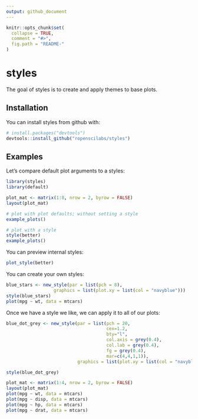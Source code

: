 ```yaml
---
output: github_document
---
```


<!-- README.md is generated from README.Rmd. Please edit that file -->

```r
knitr::opts_chunk$set(
  collapse = TRUE,
  comment = "#>",
  fig.path = "README-"
)
```

# styles

The goal of styles is to create and apply themes to base plots.

## Installation

You can install styles from github with:

```r
# install.packages("devtools")
devtools::install_github("ropenscilabs/styles")
```

## Examples

Let's compare default plot arguments to a styles:

```r
library(styles)
library(default)

plot_mat <- matrix(1:8, nrow = 2, byrow = FALSE)
layout(plot_mat)

# plot with plot defaults; without setting a style
example_plots()

# plot with a style
style(better)
example_plots()
```

You can preview internal styles:

```r
plot_style(better)
```

You can create your own styles:

```r
blue_stars <- new_style(par = list(pch = 8),
                  graphics = list(plot.xy = list(col = "navyblue")))
style(blue_stars)
plot(mpg ~ wt, data = mtcars)
```

Once we have a style we like, we can apply it to all of our plots:

```r
blue_dot_grey <- new_style(par = list(pch = 20,
                                      cex=1.2,
                                      bty="l",
                                      col.axis = grey(0.4),
                                      col.lab = grey(0.4),
                                      fg = grey(0.4),
                                      mar=c(4,4,1,1)),
                           graphics = list(plot.xy = list(col = "navyblue")))

style(blue_dot_grey)

plot_mat <- matrix(1:4, nrow = 2, byrow = FALSE)
layout(plot_mat)
plot(mpg ~ wt, data = mtcars)
plot(mpg ~ disp, data = mtcars)
plot(mpg ~ hp, data = mtcars)
plot(mpg ~ drat, data = mtcars)

```
